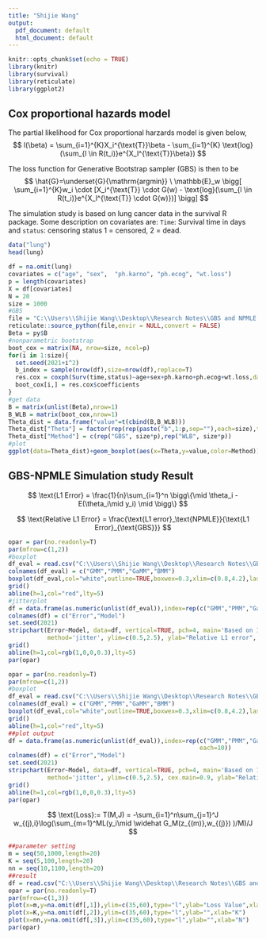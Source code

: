 ---
title: "Shijie Wang"
output:
  pdf_document: default
  html_document: default
---

```{r setup, include=FALSE}
knitr::opts_chunk$set(echo = TRUE)
library(knitr)
library(survival)
library(reticulate)
library(ggplot2)
```

## Cox proportional hazards model

The partial likelihood for Cox proportional harzards model is given below,
$$
l(\beta) = \sum_{i=1}^{K}X_i^{\text{T}}\beta - \sum_{i=1}^{K} \text{log}(\sum_{l \in R(t_i)}e^{X_l^{\text{T}}\beta})
$$


The loss function for Generative Bootstrap sampler (GBS) is then to be
$$
\hat{G}=\underset{G}{\mathrm{argmin}} \  \mathbb{E}_w \bigg[  \sum_{i=1}^{K}w_i \cdot [X_i^{\text{T}} \cdot G(w) - \text{log}(\sum_{l \in R(t_i)}e^{X_l^{\text{T}} \cdot G(w)})] \bigg]
$$

The simulation study is based on lung cancer data in the survival R package. Some description on covariates are: `Time`: Survival time in days and `status`: censoring status 1 = censored, 2 = dead.
```{R}
data("lung")
head(lung)
```

```{R}
df = na.omit(lung)
covariates = c("age", "sex",  "ph.karno", "ph.ecog", "wt.loss")
p = length(covariates)
X = df[covariates]
N = 20
size = 1000
#GBS
file = "C:\\Users\\Shijie Wang\\Desktop\\Research Notes\\GBS and NPMLE code\\GBS_Cox_proportional_hazard_model.py"
reticulate::source_python(file,envir = NULL,convert = FALSE)
Beta = py$B
#nonparametric bootstrap
boot_cox = matrix(NA, nrow=size, ncol=p)
for(i in 1:size){
  set.seed(2021+i^2)
  b_index = sample(nrow(df),size=nrow(df),replace=T)
  res.cox = coxph(Surv(time,status)~age+sex+ph.karno+ph.ecog+wt.loss,data=df[b_index,])
  boot_cox[i,] = res.cox$coefficients
}
#get data
B = matrix(unlist(Beta),nrow=1)
B_WLB = matrix(boot_cox,nrow=1)
Theta_dist = data.frame("value"=t(cbind(B,B_WLB)))
Theta_dist["Theta"] = factor(rep(rep(paste("b",1:p,sep=""),each=size),times=2),levels=paste("b",1:10,sep=""))
Theta_dist["Method"] = c(rep("GBS", size*p),rep("WLB", size*p))
#plot
ggplot(data=Theta_dist)+geom_boxplot(aes(x=Theta,y=value,color=Method))+ylim(-2,2)+theme_minimal()
```

\pagebreak

## GBS-NPMLE Simulation study Result

$$
\text{L1 Error} = \frac{1}{n}\sum_{i=1}^n \bigg\{\mid   \theta_i - E(\theta_i\mid y_i) \mid  \bigg\}
$$

$$
\text{Relative L1 Error} = \frac{\text{L1 error}_\text{NPMLE}}{\text{L1 Error}_{\text{GBS}}}
$$

```{R,echo=F,fig.height=4,fig.width=10}
opar = par(no.readonly=T)
par(mfrow=c(1,2))
#boxplot
df_eval = read.csv("C:\\Users\\Shijie Wang\\Desktop\\Research Notes\\GBS and NPMLE simulation\\Result_Eval.csv")[,-1]
colnames(df_eval) = c("GMM","PMM","GaMM","BMM")
boxplot(df_eval,col="white",outline=TRUE,boxwex=0.3,xlim=c(0.8,4.2),las=1,ylab="Relative L1 error",main="Evaluated by Bootstrap Distribution",cex.main=0.9,ylim=c(0.5,2.5))
grid()
abline(h=1,col="red",lty=5)
#jitterplot
df = data.frame(as.numeric(unlist(df_eval)),index=rep(c("GMM","PMM","GaMM","BMM"),each=10))
colnames(df) = c("Error","Model")
set.seed(2021)
stripchart(Error~Model, data=df, vertical=TRUE, pch=4, main='Based on 100 realizations',
           method='jitter', ylim=c(0.5,2.5), ylab="Relative L1 error", cex.main=0.9)
grid()
abline(h=1,col=rgb(1,0,0,0.3),lty=5)
par(opar)
```

```{R,echo=F,fig.height=4,fig.width=10}
opar = par(no.readonly=T)
par(mfrow=c(1,2))
#boxplot
df_eval = read.csv("C:\\Users\\Shijie Wang\\Desktop\\Research Notes\\GBS and NPMLE simulation\\Result_Eval_NPMLE.csv")[,-1]
colnames(df_eval) = c("GMM","PMM","GaMM","BMM")
boxplot(df_eval,col="white",outline=TRUE,boxwex=0.3,xlim=c(0.8,4.2),las=1,ylab="Relative L1 error",ylim=c(0.5,2.5),main="Evaluated by NPMLE Solution",cex.main=0.9)
grid()
abline(h=1,col="red",lty=5)
##plot output
df = data.frame(as.numeric(unlist(df_eval)),index=rep(c("GMM","PMM","GaMM","BMM"),
                                                      each=10))
colnames(df) = c("Error","Model")
set.seed(2021)
stripchart(Error~Model, data=df, vertical=TRUE, pch=4, main='Based on 100 realizations',
           method='jitter', ylim=c(0.5,2.5), cex.main=0.9, ylab="Relative L1 error",)
grid()
abline(h=1,col=rgb(1,0,0,0.3),lty=5)
par(opar)
```

\pagebreak

$$
\text{Loss}:= T(M,J) = -\sum_{i=1}^n\sum_{j=1}^J w_{(j),i}\log(\sum_{m=1}^ML(y_i\mid \widehat G_M(z_{(m)},w_{(j)}) )/M)/J
$$

```{R,echo=F,fig.height=4,fig.width=10}
##parameter setting
m = seq(50,1000,length=20)
K = seq(5,100,length=20)
nn = seq(10,1100,length=20)
##result
df = read.csv("C:\\Users\\Shijie Wang\\Desktop\\Research Notes\\GBS and NPMLE simulation\\Result_Robust.csv")
opar = par(no.readonly=T)
par(mfrow=c(1,3))
plot(x=m,y=na.omit(df[,1]),ylim=c(35,60),type="l",ylab="Loss Value",xlab="M")
plot(x=K,y=na.omit(df[,2]),ylim=c(35,60),type="l",ylab="",xlab="K")
plot(x=nn,y=na.omit(df[,3]),ylim=c(35,60),type="l",ylab="",xlab="N")
par(opar)
```